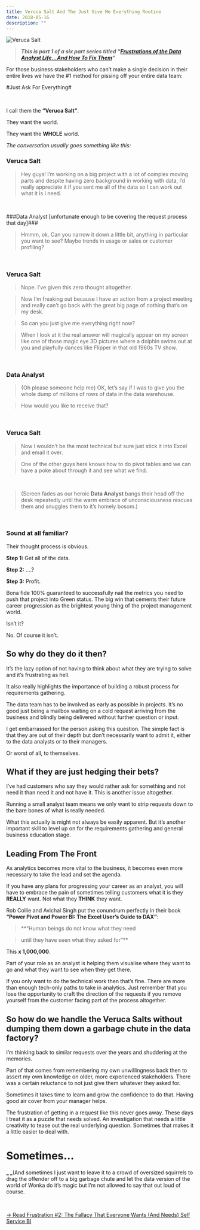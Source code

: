 ```yaml
---
title: Veruca Salt And The Just Give Me Everything Routine
date: 2018-05-16
description: ""
---
```

![Veruca Salt](./I_want_it_now.jpg)

> **_This is part 1 of a six part series titled &#8220;[Frustrations of the Data Analyst Life&#8230;And How To Fix Them][1]&#8220;_**

For those business stakeholders who can’t make a single decision in their entire lives we have the #1 method for pissing off your entire data team:

#Just Ask For Everything#

&nbsp;

I call them the **“Veruca Salt”**.

They want the world.

They want the **WHOLE** world.

_The conversation usually goes something like this:_

### Veruca Salt

>  Hey guys! I’m working on a big project with a lot of complex moving parts and despite having zero background in working with data, I’d really appreciate it if you sent me all of the data so I can work out what it is I need.

&nbsp;

###Data Analyst [unfortunate enough to be covering the request process that day]###

> Hmmm, ok. Can you narrow it down a little bit, anything in particular you want to see? Maybe trends in usage or sales or customer profiling?

&nbsp;

### Veruca Salt

> Nope. I’ve given this zero thought altogether.

>  Now I&#8217;m freaking out because I have an action from a project meeting and really can’t go back with the great big page of nothing that’s on my desk.

>  So can you just give me everything right now?

>  When I look at it the real answer will magically appear on my screen like one of those magic eye 3D pictures where a dolphin swims out at you and playfully dances like Flipper in that old 1960s TV show.

&nbsp;

### Data Analyst

>  {Oh please someone help me} OK, let’s say if I was to give you the whole dump of millions of rows of data in the data warehouse.

>  How would you like to receive that?

&nbsp;

### Veruca Salt

>  Now I wouldn’t be the most technical but sure just stick it into Excel and email it over.

>  One of the other guys here knows how to do pivot tables and we can have a poke about through it and see what we find.

&nbsp;

>  (Screen fades as our heroic <strong>Data Analyst</strong> bangs their head off the desk repeatedly until the warm embrace of unconsciousness rescues them and snuggles them to it’s homely bosom.)

&nbsp;

### Sound at all familiar?

Their thought process is obvious.

**Step 1:** Get all of the data.

**Step 2:** ….?

**Step 3:** Profit.

Bona fide 100% guaranteed to successfully nail the metrics you need to push that project into Green status. The big win that cements their future career progression as the brightest young thing of the project management world.

Isn’t it?

No. Of course it isn’t.

## So why do they do it then?

It&#8217;s the lazy option of not having to think about what they are trying to solve and it’s frustrating as hell.

It also really highlights the importance of building a robust process for requirements gathering.

The data team has to be involved as early as possible in projects. It&#8217;s no good just being a mailbox waiting on a cold request arriving from the business and blindly being delivered without further question or input.

I get embarrassed for the person asking this question. The simple fact is that they are out of their depth but don’t necessarily want to admit it, either to the data analysts or to their managers.

Or worst of all, to themselves.

## What if they are just hedging their bets?

I’ve had customers who say they would rather ask for something and not need it than need it and not have it. This is another issue altogether.

Running a small analyst team means we only want to strip requests down to the bare bones of what is really needed.

What this actually is might not always be easily apparent. But it’s another important skill to level up on for the requirements gathering and general business education stage.

## Leading From The Front

As analytics becomes more vital to the business, it becomes even more necessary to take the lead and set the agenda.

If you have any plans for progressing your career as an analyst, you will have to embrace the pain of sometimes telling customers what it is they **REALLY** want. Not what they **THINK** they want.

Rob Collie and Avichal Singh put the conundrum perfectly in their book **“Power Pivot and Power BI: The Excel User’s Guide to DAX”**:

> **“Human beings do not know what they need
  
> until they have seen what they asked for”**

This **x 1,000,000**.

Part of your role as an analyst is helping them visualise where they want to go and what they want to see when they get there.

If you only want to do the technical work then that’s fine. There are more than enough tech-only paths to take in analytics. Just remember that you lose the opportunity to craft the direction of the requests if you remove yourself from the customer facing part of the process altogether.

## So how do we handle the Veruca Salts without dumping them down a garbage chute in the data factory?

I’m thinking back to similar requests over the years and shuddering at the memories.

Part of that comes from remembering my own unwillingness back then to assert my own knowledge on older, more experienced stakeholders. There was a certain reluctance to not just give them whatever they asked for.

Sometimes it takes time to learn and grow the confidence to do that. Having good air cover from your manager helps.

The frustration of getting in a request like this never goes away. These days I treat it as a puzzle that needs solved. An investigation that needs a little creativity to tease out the real underlying question. Sometimes that makes it a little easier to deal with.

# Sometimes&#8230;

**_ _**(And sometimes I just want to leave it to a crowd of oversized squirrels to drag the offender off to a big garbage chute and let the data version of the world of Wonka do it’s magic but I’m not allowed to say that out loud of course.

&nbsp;

[-> Read Frustration #2: The Fallacy That Everyone Wants (And Needs) Self Service BI][2]

 [1]: https://alanhylands.com/articles/frustrations-of-the-data-analyst-life/
 [2]: https://alanhylands.com/articles/the-fallacy-that-everyone-wants-and-needs-self-service-bi/